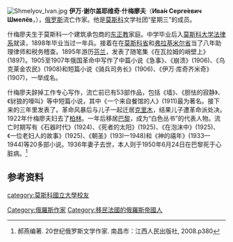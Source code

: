 [[File:Shmelyov_Ivan.jpg|thumb]]
'''伊万·谢尔盖耶维奇·什梅廖夫'''（'''Ива́н Серге́евич Шмелёв'''，{{bd|1873年|10月3日|1950年|6月24日}}），[[俄罗斯|俄罗斯]]流亡作家。他是[[莫斯科|莫斯科]]文学社团“星期三”的成员。

什梅廖夫生于莫斯科一个建筑承包商的[[东正教|东正教]]家庭。中学毕业后入[[莫斯科大学|莫斯科大学]][[法律系|法律系]]就读，1898年毕业当过一年兵。接着在在[[莫斯科省|莫斯科省]]和[[弗拉基米尔省|弗拉基米尔省]]当了八年助理律师和税务稽查。1895年游历[[芬兰|芬兰]]，发表了随笔集《在瓦拉姆的峭壁上》(1897)。1905至1907年俄国革命中写作了中篇小说《急事》、《崩溃》(1906)、《乌克莱金农民》(1908)和短篇小说《骑兵司务长》(1906)、《伊万·库奇齐米奇》(1907)，一举成名。

什梅廖夫辞掉工作专心写作，流亡前已有53部作品，包括《墙》、《胆怯的寂静》、《豺狼的嚎叫》等中短篇小说，其中《一个来自餐馆的人》(1911)最为著名。接下来的三年里发表了。革命风暴后与儿子一起迁居[[克里木|克里木]]，结果儿子遭革命派处决。1922年什梅廖夫妇去了[[柏林|柏林]]。一年后移居[[巴黎|巴黎]]，成为“白色丛书”的代表人物。流亡时期写有《石器时代》(1924)、《死者的太阳》(1925)、《在泡沫中》(1925)、《一位老妇人的故事》(1925)、《朝圣》(193l一1948)和《神的禧年》(1933—1944)等20多部小说。1936年妻子去世，本人则于1950年6月24日在巴黎死于心脏病。<ref>郝燕编著. 20世纪俄罗斯文学作家. 南昌市：江西人民出版社, 2008.p380</ref>

==参考资料==
{{reflist}}

{{Authority control}}
{{DEFAULTSORT: Shmelyov, Ivan}}
[[Category:俄羅斯作家|Category:俄羅斯作家]]
[[category:莫斯科國立大學校友|category:莫斯科國立大學校友]]
[[Category:移民法國的俄羅斯帝國人|Category:移民法國的俄羅斯帝國人]]